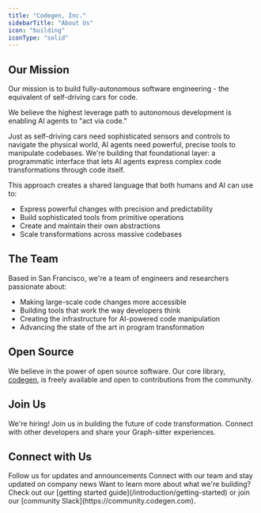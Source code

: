 ```yaml
---
title: "Codegen, Inc."
sidebarTitle: "About Us"
icon: "building"
iconType: "solid"
---
```


<Card
  img="/images/codegen.jpeg"
  title="Codegen, Inc."
  href="https://codegen.com"
/>

## Our Mission

Our mission is to build fully-autonomous software engineering - the equivalent of self-driving cars for code.

We believe the highest leverage path to autonomous development is enabling AI agents to "act via code."

Just as self-driving cars need sophisticated sensors and controls to navigate the physical world, AI agents need powerful, precise tools to manipulate codebases. We're building that foundational layer: a programmatic interface that lets AI agents express complex code transformations through code itself.

This approach creates a shared language that both humans and AI can use to:

- Express powerful changes with precision and predictability
- Build sophisticated tools from primitive operations
- Create and maintain their own abstractions
- Scale transformations across massive codebases

## The Team

Based in San Francisco, we're a team of engineers and researchers passionate about:

- Making large-scale code changes more accessible
- Building tools that work the way developers think
- Creating the infrastructure for AI-powered code manipulation
- Advancing the state of the art in program transformation

## Open Source

We believe in the power of open source software. Our core library, [codegen](https://github.com/codegen-sh/graph-sitter), is freely available and open to contributions from the community.

## Join Us

<CardGroup cols={2}>
  <Card title="Careers" icon="briefcase" href="https://codegen.com/careers">
    We're hiring! Join us in building the future of code transformation.
  </Card>
  <Card title="Community" icon="people-group" href="/introduction/community">
    Connect with other developers and share your Graph-sitter experiences.
  </Card>
</CardGroup>

## Connect with Us

<CardGroup cols={2}>
  <Card title="X (Twitter)" icon="twitter" href="https://x.com/codegen">
    Follow us for updates and announcements
  </Card>
  <Card
    title="LinkedIn"
    icon="linkedin"
    href="https://linkedin.com/company/codegen-dot-com"
  >
    Connect with our team and stay updated on company news
  </Card>
</CardGroup>

<Note>
  Want to learn more about what we're building? Check out our [getting started
  guide](/introduction/getting-started) or join our [community
  Slack](https://community.codegen.com).
</Note>
